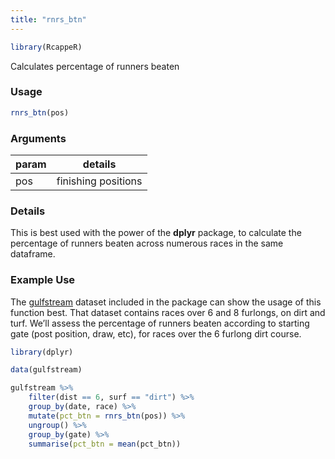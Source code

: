 ```yaml
---
title: "rnrs_btn"
---
```

```r
library(RcappeR)
```

Calculates percentage of runners beaten

### Usage
```r
rnrs_btn(pos)
```

### Arguments

param | details
------|-------
pos | finishing positions

### Details

This is best used with the power of the **dplyr** package, to calculate the percentage of runners beaten across numerous races in the same dataframe.

### Example Use

The [gulfstream](gulfstream.html) dataset included in the package can show the usage of this function best.  That dataset contains races over 6 and 8 furlongs, on dirt and turf.  We'll assess the percentage of runners beaten according to starting gate (post position, draw, etc), for races over the 6 furlong dirt course.

```r
library(dplyr)

data(gulfstream)

gulfstream %>%
    filter(dist == 6, surf == "dirt") %>%
    group_by(date, race) %>%
    mutate(pct_btn = rnrs_btn(pos)) %>%
    ungroup() %>%
    group_by(gate) %>%
    summarise(pct_btn = mean(pct_btn))
```
